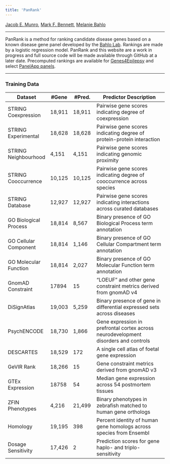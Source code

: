 ```yaml
---
title: 'PanRank'
---
```


[Jacob E. Munro](https://orcid.org/0000-0002-2751-0989), [Mark F. Bennett](https://orcid.org/0000-0002-3561-6804), [Melanie Bahlo](https://orcid.org/0000-0001-5132-0774)

---

PanRank is a method for ranking candidate disease genes based on a known disease gene panel developed by the [Bahlo Lab](https://www.wehi.edu.au/laboratory/bahlo-lab/). Rankings are made by a logistic regression model. PanRank and this website are a work in progress and full source code will be made available through GitHub at a later date. Precomputed rankings are available for [Genes4Epilepsy](genes4epilepsy.html) and select [PanelApp panels](panelapp.html).

---

### Training Data

| Dataset |	#Gene |	#Pred. | Predictor Description |
| ------- |	----- |	------ | --------------------- |
| STRING Coexpression	| 18,911 | 18,911 |	Pairwise gene scores indicating degree of coexpression |
| STRING Experimental	| 18,628 |	18,628 |	Pairwise gene scores indicating degree of protein-protein interaction |
| STRING Neighbourhood |	4,151 |	4,151	| Pairwise gene scores indicating genomic proximity  |
| STRING Cooccurrence  |	10,125  |	10,125  |	Pairwise gene scores indicating degree of cooccurrence across species  |
| STRING Database |	12,927  |	12,927  |	Pairwise gene scores indicating interactions across curated databases  |
| GO Biological Process  |	18,814  |	8,567 |	Binary presence of GO Biological Process term annotation  |
| GO Cellular Component  |	18,814  |	1,146 |	Binary presence of GO Cellular Compartment term annotation  |
| GO Molecular Function  |	18,814  |	2,027 |	Binary presence of GO Molecular Function term annotation  |
| GnomAD Constraint	 | 17894  | 15  |	“LOEUF” and other gene constraint metrics derived from gnomAD v4  |
| DiSignAtlas  | 19,003 |	5,259 |	Binary presence of gene in differential expressed sets across diseases |
| PsychENCODE |	18,730 |	1,866	| Gene expression in prefrontal cortex across neurodevelopment disorders and controls  |
| DESCARTES  |	18,529 |	172 |	A single cell atlas of foetal gene expression  |
| GeVIR Rank |	18,266 |	15 |	Gene constraint metrics derived from gnomAD v3 |
| GTEx Expression |	18758 |	54 |	Median gene expression across 54 postmortem tissues |
| ZFIN Phenotypes |	4,216 |	21,499 |	Binary phenotypes in zebrafish matched to human gene orthologs |
| Homology |	19,195 |	398 |	Percent identity of human gene homologs across species from Ensembl  |
| Dosage Sensitivity |	17,426 |	2 |	Prediction scores for gene haplo- and triplo-sensitivity |
